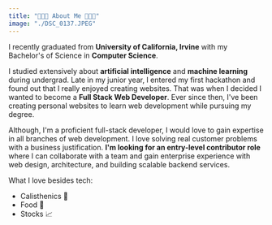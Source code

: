 ```yaml
---
title: "👨🏻‍💻 About Me 👨🏻‍💻"
image: "./DSC_0137.JPEG"
---
```


I recently graduated from <strong>University of California, Irvine</strong> with my Bachelor's of Science in <strong>Computer Science</strong>.

I studied extensively about <strong>artificial intelligence</strong> and <strong>machine learning</strong> during undergrad. Late in my junior year, I entered my first hackathon and
found out that I really enjoyed creating websites. That was when I decided I wanted to become a <strong>Full Stack Web Developer</strong>. Ever since then, I've been creating personal websites to learn web development while pursuing my degree.

Although, I'm a proficient full-stack developer, I would love to gain expertise in all branches of web development. I love solving real customer
problems with a business justification. <strong>I'm looking for an entry-level contributor role</strong> where I can collaborate with
a team and gain enterprise experience with web design, architecture, and building scalable backend services.

What I love besides tech:

- Calisthenics 🤸
- Food 🍛
- Stocks 📈
